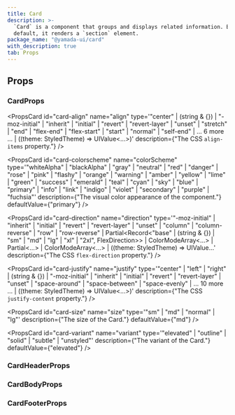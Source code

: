 ```yaml
---
title: Card
description: >-
  `Card` is a component that groups and displays related information. By
  default, it renders a `section` element.
package_name: "@yamada-ui/card"
with_description: true
tab: Props
---
```


## Props

### CardProps

<PropsCard
  id="card-align"
  name="align"
  type='"center" | (string & {}) | "-moz-initial" | "inherit" | "initial" | "revert" | "revert-layer" | "unset" | "stretch" | "end" | "flex-end" | "flex-start" | "start" | "normal" | "self-end" | ... 6 more ... | ((theme: StyledTheme) => UIValue<...>)'
  description={"The CSS `align-items` property."}
/>

<PropsCard
  id="card-colorscheme"
  name="colorScheme"
  type='"whiteAlpha" | "blackAlpha" | "gray" | "neutral" | "red" | "danger" | "rose" | "pink" | "flashy" | "orange" | "warning" | "amber" | "yellow" | "lime" | "green" | "success" | "emerald" | "teal" | "cyan" | "sky" | "blue" | "primary" | "info" | "link" | "indigo" | "violet" | "secondary" | "purple" | "fuchsia"'
  description={"The visual color appearance of the component."}
  defaultValue={"primary"}
/>

<PropsCard
  id="card-direction"
  name="direction"
  type='"-moz-initial" | "inherit" | "initial" | "revert" | "revert-layer" | "unset" | "column" | "column-reverse" | "row" | "row-reverse" | Partial<Record<"base" | (string & {}) | "sm" | "md" | "lg" | "xl" | "2xl", FlexDirection>> | ColorModeArray<...> | Partial<...> | ColorModeArray<...> | ((theme: StyledTheme) => UIValue...'
  description={"The CSS `flex-direction` property."}
/>

<PropsCard
  id="card-justify"
  name="justify"
  type='"center" | "left" | "right" | (string & {}) | "-moz-initial" | "inherit" | "initial" | "revert" | "revert-layer" | "unset" | "space-around" | "space-between" | "space-evenly" | ... 10 more ... | ((theme: StyledTheme) => UIValue<...>)'
  description={"The CSS `justify-content` property."}
/>

<PropsCard
  id="card-size"
  name="size"
  type='"sm" | "md" | "normal" | "lg"'
  description={"The size of the Card."}
  defaultValue={"md"}
/>

<PropsCard
  id="card-variant"
  name="variant"
  type='"elevated" | "outline" | "solid" | "subtle" | "unstyled"'
  description={"The variant of the Card."}
  defaultValue={"elevated"}
/>

### CardHeaderProps

### CardBodyProps

### CardFooterProps
